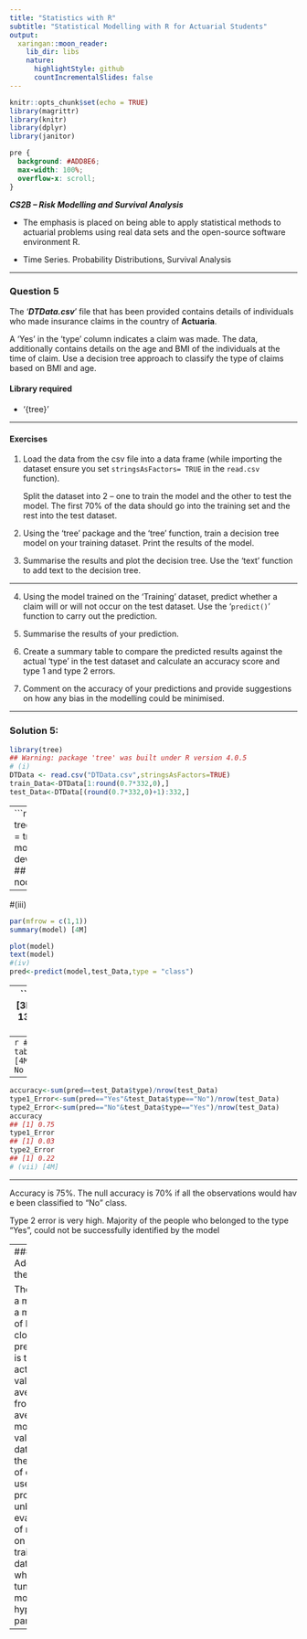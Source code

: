 ```yaml
---
title: "Statistics with R"
subtitle: "Statistical Modelling with R for Actuarial Students"
output:
  xaringan::moon_reader:
    lib_dir: libs
    nature:
      highlightStyle: github
      countIncrementalSlides: false
---
```


```r
knitr::opts_chunk$set(echo = TRUE)
library(magrittr)
library(knitr)
library(dplyr)
library(janitor)


```

```css
pre {
  background: #ADD8E6;
  max-width: 100%;
  overflow-x: scroll;
}
```

***CS2B – Risk Modelling and Survival Analysis ***


* The emphasis is placed on being able to apply statistical methods to actuarial problems using real data sets and the open-source software environment R. 

* Time Series. Probability Distributions, Survival Analysis

---

### Question 5

The ‘***DTData.csv***’ file that has been provided contains details of individuals who made insurance claims in the country of **Actuaria**. 

A ‘Yes’ in the ‘type’ column indicates a claim was made. The data, additionally contains details on the age and BMI of the individuals at the time of claim. Use a decision tree approach to classify the type of claims based on BMI and 
age. 

#### Library required 
* ‘{tree}’


---

#### Exercises
1. Load the data from the csv file into a data frame (while importing the dataset ensure you 
set ``stringsAsFactors= TRUE`` in the ``read.csv`` function). 
<p>
Split the dataset into 2 – one to train the model and the other to test the model. 
The first 70% of the data should go into the training set and the rest into the test dataset. 
<p>

2.  Using the ‘tree’ package and the ‘tree’ function, train a decision tree model on your training 
dataset. Print the results of the model. 

3.   Summarise the results and plot the decision tree. Use the ‘text’ function to add text to the 
decision tree.

---

4.   Using the model trained on the ‘Training’ dataset, predict whether a claim will or will not occur on the test dataset. Use the ‘``predict()``’ function to carry out the prediction. 

5.  Summarise the results of your prediction. 

6.  Create a summary table to compare the predicted results against the actual ‘type’ in the test 
dataset and calculate an accuracy score and type 1 and type 2 errors.

7. Comment on the accuracy of your predictions and provide suggestions on how any bias in 
the modelling could be minimised.

---

### Solution 5:
```r


library(tree)
## Warning: package 'tree' was built under R version 4.0.5
# (i)
DTData <- read.csv("DTData.csv",stringsAsFactors=TRUE)
train_Data<-DTData[1:round(0.7*332,0),]
test_Data<-DTData[(round(0.7*332,0)+1):332,]
```
---
```r

# (ii)
model<-tree(type~bmi+age,data = train_Data) [3M]
model
## node), split, n, deviance, yval, (yprob)
## * denotes terminal node
## 

---

#(iii)
  
```r
par(mfrow = c(1,1))
summary(model) [4M]
```

```r
plot(model)
text(model)
#(iv)
pred<-predict(model,test_Data,type = "class")

```

---
```r

# (v)
summary(pred) [3M]
IAI CS2B-0921
Page 13 of 13
## No Yes 
## 89 11

```

---
```r
# (vi)
table(pred,test_Data$type) [4M]
## 
## pred No Yes
## No 67 22
## Yes 3 8
```

---
```r
accuracy<-sum(pred==test_Data$type)/nrow(test_Data)
type1_Error<-sum(pred=="Yes"&test_Data$type=="No")/nrow(test_Data)
type2_Error<-sum(pred=="No"&test_Data$type=="Yes")/nrow(test_Data)
accuracy
## [1] 0.75
type1_Error
## [1] 0.03
type2_Error
## [1] 0.22
# (vii) [4M]
```
---

Accuracy is 75%. The null accuracy is 70% if all the observations would hav
e been classified to "No" class.

Type 2 error is very high. Majority of the people who belonged to the type "Yes", could not be successfully identified by the model

---
### Addressing the bias

 The bias of a model is a measure of how close our prediction is to the actual value on average from an average model a validation data set: the sample of data used to provide an unbiased 
evaluation of model fit on the training dataset while tuning model hyper-parameters

---